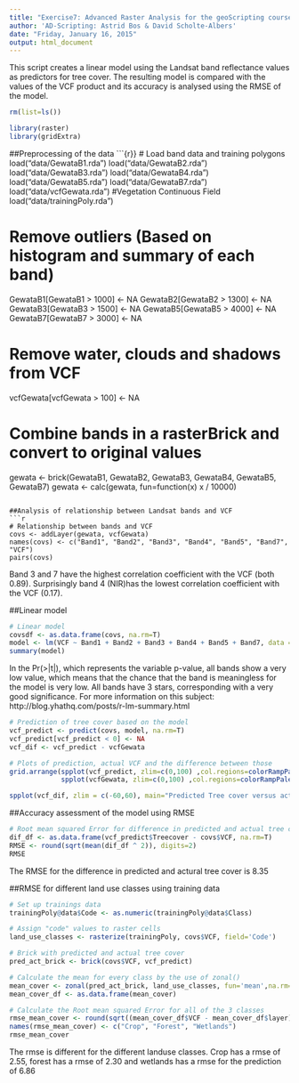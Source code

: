 ```yaml
---
title: "Exercise7: Advanced Raster Analysis for the geoScripting course"
author: 'AD-Scripting: Astrid Bos & David Scholte-Albers'
date: "Friday, January 16, 2015"
output: html_document
---
```


This script creates a linear model using the Landsat band reflectance values as predictors for tree cover. The resulting model is compared with the values of the VCF product and its accuracy is analysed using the RMSE of the model.

```r
rm(list=ls())

library(raster)
library(gridExtra)
```

##Preprocessing of the data
```{r}}
# Load band data and training polygons
load("data/GewataB1.rda") 
load("data/GewataB2.rda")
load("data/GewataB3.rda")
load("data/GewataB4.rda")
load("data/GewataB5.rda") 
load("data/GewataB7.rda") 
load("data/vcfGewata.rda") #Vegetation Continuous Field
load("data/trainingPoly.rda")

# Remove outliers (Based on histogram and summary of each band)
GewataB1[GewataB1 > 1000] <- NA
GewataB2[GewataB2 > 1300] <- NA
GewataB3[GewataB3 > 1500] <- NA
GewataB5[GewataB5 > 4000] <- NA
GewataB7[GewataB7 > 3000] <- NA

# Remove water, clouds and shadows from VCF
vcfGewata[vcfGewata > 100] <- NA

# Combine bands in a rasterBrick and convert to original values
gewata <- brick(GewataB1, GewataB2, GewataB3, GewataB4, GewataB5, GewataB7)
gewata <- calc(gewata, fun=function(x) x / 10000)
```

##Analysis of relationship between Landsat bands and VCF
```r
# Relationship between bands and VCF
covs <- addLayer(gewata, vcfGewata)
names(covs) <- c("Band1", "Band2", "Band3", "Band4", "Band5", "Band7", "VCF")
pairs(covs)
```

Band 3 and 7 have the highest correlation coefficient with the VCF (both 0.89). 
Surprisingly band 4 (NIR)has the lowest correlation coefficient with the VCF (0.17).

##Linear model

```r
# Linear model
covsdf <- as.data.frame(covs, na.rm=T)
model <- lm(VCF ~ Band1 + Band2 + Band3 + Band4 + Band5 + Band7, data = covsdf)
summary(model)
```
In the Pr(>|t|), which represents the variable p-value, all bands show a very low value, 
which means that the chance that the band is meaningless for the model is very low. 
All bands have 3 stars, corresponding with a very good significance. For more 
information on this subject: http://blog.yhathq.com/posts/r-lm-summary.html
```r
# Prediction of tree cover based on the model
vcf_predict <- predict(covs, model, na.rm=T)
vcf_predict[vcf_predict < 0] <- NA
vcf_dif <- vcf_predict - vcfGewata
```
```r
# Plots of prediction, actual VCF and the difference between those
grid.arrange(spplot(vcf_predict, zlim=c(0,100) ,col.regions=colorRampPalette(c("white", "darkkhaki", "darkgreen"))(100), main="Predicted tree cover"), 
             spplot(vcfGewata, zlim=c(0,100) ,col.regions=colorRampPalette(c("white", "darkkhaki", "darkgreen"))(100), main="Tree cover VCF"), ncol=2)

spplot(vcf_dif, zlim = c(-60,60), main="Predicted Tree cover versus actual VCF", sub="Green represents predictions with a value that is higher than the actual VCF, \nred corresponds with predicted values lower than the VCF", zcol="layer", col.regions=colorRampPalette(c("red", "yellow", "darkgreen"))(100))
```

##Accuracy assessment of the model using RMSE

```r
# Root mean squared Error for difference in predicted and actual tree cover
dif_df <- as.data.frame(vcf_predict$Treecover - covs$VCF, na.rm=T)
RMSE <- round(sqrt(mean(dif_df ^ 2)), digits=2)
RMSE
```

The RMSE for the difference in predicted and actural tree cover is 8.35

##RMSE for different land use classes using training data

```r
# Set up trainings data
trainingPoly@data$Code <- as.numeric(trainingPoly@data$Class)

# Assign "code" values to raster cells
land_use_classes <- rasterize(trainingPoly, covs$VCF, field='Code')

# Brick with predicted and actual tree cover
pred_act_brick <- brick(covs$VCF, vcf_predict)

# Calculate the mean for every class by the use of zonal()
mean_cover <- zonal(pred_act_brick, land_use_classes, fun='mean',na.rm=T)
mean_cover_df <- as.data.frame(mean_cover)

# Calculate the Root mean squared Error for all of the 3 classes
rmse_mean_cover <- round(sqrt((mean_cover_df$VCF - mean_cover_df$layer)^2), digits=2)
names(rmse_mean_cover) <- c("Crop", "Forest", "Wetlands")
rmse_mean_cover
```

The rmse is different for the different landuse classes. Crop has a rmse of 2.55, forest has a rmse of 2.30 and wetlands has a rmse for the prediction of 6.86